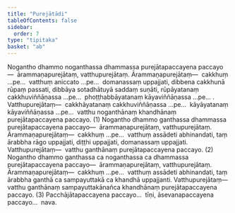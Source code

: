 ```yaml
---
title: "Purejātādi"
tableOfContents: false
sidebar:
  order: 7
type: "tipitaka"
basket: "ab"
---
```



<DynamicBreadcrumb />

<Division number="30">

<Paragraph number="1679">
Nogantho dhammo noganthassa dhammassa purejātapaccayena paccayo—  ārammaṇapurejātaṃ, vatthupurejātaṃ. <Emphasis>Ārammaṇapurejātaṃ</Emphasis>—  cakkhuṃ …pe…  vatthuṃ aniccato …pe…  domanassaṃ uppajjati, dibbena cakkhunā rūpaṃ passati, dibbāya sotadhātuyā saddaṃ suṇāti, rūpāyatanaṃ cakkhuviññāṇassa …pe…  phoṭṭhabbāyatanaṃ kāyaviññāṇassa …pe… . <Emphasis>Vatthupurejātaṃ</Emphasis>—  cakkhāyatanaṃ cakkhuviññāṇassa …pe…  kāyāyatanaṃ kāyaviññāṇassa …pe…  vatthu noganthānaṃ khandhānaṃ purejātapaccayena paccayo. (1)
</Paragraph>

<Paragraph number="1680">
Nogantho dhammo ganthassa dhammassa purejātapaccayena paccayo—  ārammaṇapurejātaṃ, vatthupurejātaṃ. <Emphasis>Ārammaṇapurejātaṃ</Emphasis>—  cakkhuṃ …pe…  vatthuṃ assādeti abhinandati, taṃ ārabbha rāgo uppajjati, diṭṭhi uppajjati, domanassaṃ uppajjati. <Emphasis>Vatthupurejātaṃ</Emphasis>—  vatthu ganthānaṃ purejātapaccayena paccayo. (2)
</Paragraph>

<Paragraph number="1681">
Nogantho dhammo ganthassa ca noganthassa ca dhammassa purejātapaccayena paccayo—  ārammaṇapurejātaṃ, vatthupurejātaṃ. <Emphasis>Ārammaṇapurejātaṃ</Emphasis>—  cakkhuṃ …pe…  vatthuṃ assādeti abhinandati, taṃ ārabbha ganthā ca sampayuttakā ca khandhā uppajjanti. <Emphasis>Vatthupurejātaṃ</Emphasis>—  vatthu ganthānaṃ sampayuttakānañca khandhānaṃ purejātapaccayena paccayo. (3)
</Paragraph>

<Paragraph number="1682">
Pacchājātapaccayena paccayo…  tīṇi, āsevanapaccayena paccayo…  nava.
</Paragraph>
</Division>